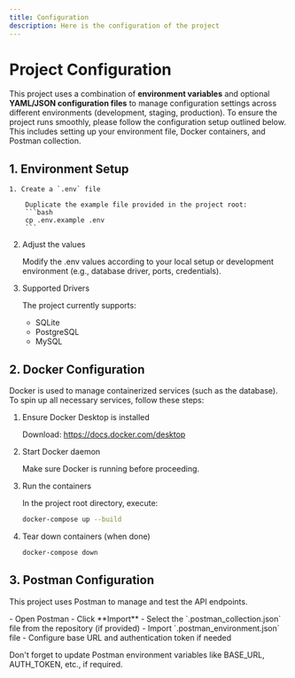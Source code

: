 ```yaml
---
title: Configuration
description: Here is the configuration of the project
---
```


# Project Configuration

This project uses a combination of **environment variables** and optional **YAML/JSON configuration files** to manage configuration settings across different environments (development, staging, production).
To ensure the project runs smoothly, please follow the configuration setup outlined below. This includes setting up your environment file, Docker containers, and Postman collection.


## 1. Environment Setup

<Steps>

    1. Create a `.env` file

        Duplicate the example file provided in the project root:
        ```bash
        cp .env.example .env
        ```

2. Adjust the values

    Modify the .env values according to your local setup or development environment (e.g., database driver, ports, credentials).

3. Supported Drivers

    The project currently supports:
    - SQLite
    - PostgreSQL
    - MySQL

</Steps>

## 2. Docker Configuration
Docker is used to manage containerized services (such as the database). To spin up all necessary services, follow these steps:

<Steps> 

1. Ensure Docker Desktop is installed

    Download: https://docs.docker.com/desktop

2. Start Docker daemon

    Make sure Docker is running before proceeding.

3. Run the containers

    In the project root directory, execute:
    ```bash
    docker-compose up --build
    ```

4. Tear down containers (when done)

    ```bash
    docker-compose down
    ``` 
</Steps>

## 3. Postman Configuration
This project uses Postman to manage and test the API endpoints.

<Tabs> 
<TabItem label="Import Collection"> 
- Open Postman - Click **Import** 
- Select the `.postman_collection.json` file from the repository (if provided) 
</TabItem> 

<TabItem label="Set Environment"> 
- Import `.postman_environment.json` file 
- Configure base URL and authentication token if needed 
</TabItem> 
</Tabs>

Don't forget to update Postman environment variables like BASE_URL, AUTH_TOKEN, etc., if required.

